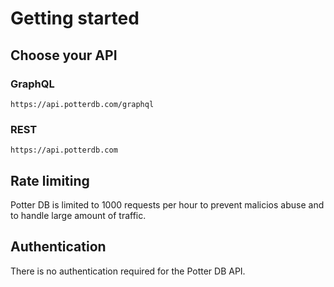 # Getting started

## Choose your API

### GraphQL

```
https://api.potterdb.com/graphql
```

### REST

```
https://api.potterdb.com
```

## Rate limiting

Potter DB is limited to 1000 requests per hour to prevent malicios abuse and to handle large amount of traffic.

## Authentication

There is no authentication required for the Potter DB API.
